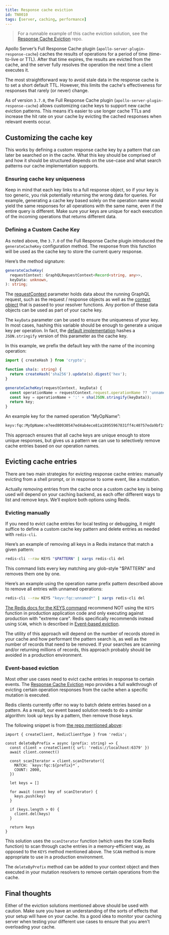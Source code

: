 ```yaml
---
title: Response cache eviction
id: TN0010
tags: [server, caching, performance]
---
```


> For a runnable example of this cache eviction solution, see the [Response Cache Eviction](https://github.com/apollosolutions/response-cache-eviction) repo.

Apollo Server’s Full Response Cache plugin (`apollo-server-plugin-response-cache`) caches the results of operations for a period of time (time-to-live or TTL). After that time expires, the results are evicted from the cache, and the server fully resolves the operation the next time a client executes it.

The most straightforward way to avoid stale data in the response cache is to set a short default TTL. However, this limits the cache's effectiveness for responses that rarely (or never) change.

As of version `3.7.0`, the Full Response Cache plugin (`apollo-server-plugin-response-cache`) allows customizing cache keys to support new cache eviction patterns. This means it’s easier to use longer cache TTLs and increase the hit rate on your cache by evicting the cached responses when relevant events occur.

## Customizing the cache key

This works by defining a custom response cache key by a pattern that can later be searched on in the cache. What this key should be comprised of and how it should be structured depends on the use-case and what search patterns our cache implementation supports. 

### Ensuring cache key uniqueness

Keep in mind that each key links to a full response object, so if your key is too generic, you risk potentially returning the wrong data for queries. For example, generating a cache key based solely on the operation name would yield the same responses for all operations with the same name, even if the entire query is different. Make sure your keys are unique for each execution of the incoming operations that returns different data. 

### Defining a Custom Cache Key

As noted above, the `3.7.0` of the Full Response Cache plugin introduced the `generateCacheKey` configuration method. The response from this function will be used as the cache key to store the current query response.

Here’s the method signature:

```typescript
generateCacheKey(
  requestContext: GraphQLRequestContext<Record<string, any>>,
  keyData: unknown,
): string;

```

The [requestContext](https://github.com/apollographql/apollo-server/blob/main/packages/apollo-server-types/src/index.ts#L135-L175) parameter holds data about the running GraphQL request, such as the request / response objects as well as the [context object](https://www.apollographql.com/docs/apollo-server/data/resolvers/#the-context-argument) that is passed to your resolver functions. Any portion of these data objects can be used as part of your cache key. 

The `keyData` parameter can be used to ensure the uniqueness of your key. In most cases, hashing this variable should be enough to generate a unique key per operation. In fact, the [default implementation](https://github.com/apollographql/apollo-server/blob/76caff6ce797e00907d6ed8e2dab870e255340fe/packages/apollo-server-plugin-response-cache/src/ApolloServerPluginResponseCache.ts#L168-L169) hashes a `JSON.stringify` version of this parameter as the cache key. 

In this example, we prefix the default key with the name of the incoming operation:

```typescript
import { createHash } from 'crypto';

function sha(s: string) {
  return createHash('sha256').update(s).digest('hex');
}

generateCacheKey(requestContext, keyData) {
  const operationName = requestContext.request.operationName ?? 'unnamed';
  const key = operationName + ':' + sha(JSON.stringify(keyData));
  return key;
}
```

An example key for the named operation “MyOpName”: 

```bash
keyv:fqc:MyOpName:e7eed80930547ed4ab4ece81a18955967831ff4c40757eda9bf1f0de84e042f8
```

This approach ensures that all cache keys are unique enough to store unique responses, but gives us a pattern we can use to selectively remove cache entries based on our operation names. 

## Evicting cache entries

There are two main strategies for evicting response cache entries: manually evicting from a shell prompt, or in response to some event, like a mutation. 

Actually removing entries from the cache once a custom cache key is being used will depend on your caching backend, as each offer different ways to list and remove keys. We’ll explore both options using Redis. 

### Evicting manually

If you need to evict cache entries for local testing or debugging, it might suffice to define a custom cache key pattern and delete entries as needed with `redis-cli`.

Here’s an example of removing all keys in a Redis instance that match a given pattern:

```bash
redis-cli --raw KEYS "$PATTERN" | xargs redis-cli del
```

This command lists every key matching any glob-style "$PATTERN" and removes them one by one. 

Here’s an example using the operation name prefix pattern described above to remove all entries with unnamed operations:

```bash
redis-cli --raw KEYS "keyv:fqc:unnamed*" | xargs redis-cli del
```

[The Redis docs for the KEYS command](https://redis.io/commands/keys/) recommend NOT using the `KEYS` function in production application code and only executing against production with "extreme care". Redis specifically recommends instead using `SCAN`, which is described in [Event-based eviction](#event-based-eviction).

The utility of this approach will depend on the number of records stored in your cache and how performant the pattern search is, as well as the number of records that need to be removed. If your searches are scanning and/or returning millions of records, this approach probably should be avoided in a production environment. 

### Event-based eviction

Most other use cases need to evict cache entries in response to certain events. The [Response Cache Eviction](https://github.com/apollosolutions/response-cache-eviction) repo provides a full walkthrough of evicting certain operation responses from the cache when a specific mutation is executed.

Redis clients currently offer no way to batch delete entries based on a pattern. As a result, our event based solution needs to do a similar algorithm: look up keys by a pattern, then remove those keys. 

The following snippet is from [the repo mentioned above](https://github.com/apollosolutions/response-cache-eviction): 

```tsx
import { createClient, RedisClientType } from 'redis';

const deleteByPrefix = async (prefix: string) => {
  const client = createClient({ url: 'redis://localhost:6379' })
  await client.connect()

  const scanIterator = client.scanIterator({
    MATCH: `keyv:fqc:${prefix}*`,
    COUNT: 2000, 
  })

  let keys = []

  for await (const key of scanIterator) {
    keys.push(key)
  }

  if (keys.length > 0) {
    client.del(keys)
  }

  return keys
}
```

This solution uses the `scanIterator` function (which uses the `SCAN` Redis function) to scan through cache entries in a memory-efficient way, as opposed to the `KEYS` method mentioned above. The `SCAN` method is more appropriate to use in a production environment. 

The `deleteByPrefix` method can be added to your context object and then executed in your mutation resolvers to remove certain operations from the cache. 


## Final thoughts

Either of the eviction solutions mentioned above should be used with caution. Make sure you have an understanding of the sorts of effects that your setup will have on your cache. Its a good idea to monitor your caching server when testing your different use cases to ensure that you aren’t overloading your cache.

